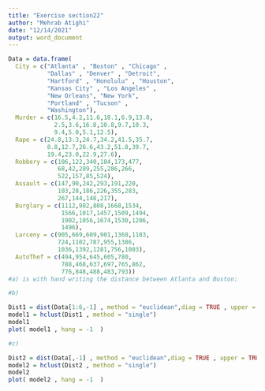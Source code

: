 ```yaml
---
title: "Exercise section22"
author: "Mehrab Atighi"
date: "12/14/2021"
output: word_document
---
```


```r
Data = data.frame(
  City = c("Atlanta" , "Boston" , "Chicago" ,
           "Dallas" , "Denver" , "Detroit",
           "Hartford" , "Honolulu" , "Houston",
           "Kansas City" , "Los Angeles" ,
           "New Orleans", "New York",
           "Portland" , "Tucson" ,
           "Washington"),
  Murder = c(16.5,4.2,11.6,18.1,6.9,13.0,
             2.5,3.6,16.8,10.8,9.7,10.3,
             9.4,5.0,5.1,12.5),
  Rape = c(24.8,13.3,24.7,34.2,41.5,35.7,
           8.8,12.7,26.6,43.2,51.8,39.7,
           19.4,23.0,22.9,27.6),
  Robbery = c(106,122,340,184,173,477,
              68,42,289,255,286,266,
              522,157,85,524),
  Assault = c(147,90,242,293,191,220,
              103,28,186,226,355,283,
              267,144,148,217),
  Burglary = c(1112,982,808,1668,1534,
               1566,1017,1457,1509,1494,
               1902,1056,1674,1530,1206,
               1496),
  Larceny = c(905,669,609,901,1368,1183,
              724,1102,787,955,1386,
              1036,1392,1281,756,1003),
  AutoThef = c(494,954,645,605,780,
               788,468,637,697,765,862,
               776,848,488,483,793))
#a) is with hand writing the distance between Atlanta and Boston:

#b)

Dist1 = dist(Data[1:6,-1] , method = "euclidean",diag = TRUE , upper = TRUE)
model1 = hclust(Dist1 , method = "single")
model1
plot( model1 , hang = -1  )

#c)

Dist2 = dist(Data[,-1] , method = "euclidean",diag = TRUE , upper = TRUE)
model2 = hclust(Dist2 , method = "single")
model2
plot( model2 , hang = -1  )
```
